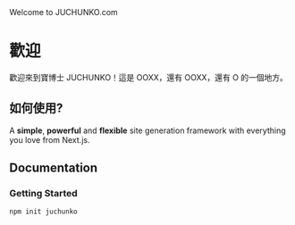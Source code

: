 <script
  type="module"
  src="https://unpkg.com/@splinetool/viewer@1.0.18/build/spline-viewer.js"
></script>

<div className="w-full aspect-square sm:aspect-video relative">
  <spline-viewer
    className="absolute inset-0"
    loading-anim-type="spinner-small-dark"
    url="https://prod.spline.design/PykwbOV-m1ak0rZ0/scene.splinecode"
  ></spline-viewer>
  <div className="absolute inset-0 flex items-center justify-center">
    <div className="text-center text-xl sm:text-3xl lg:text-4xl uppercase font-semibold tracking-wider">Welcome to JUCHUNKO.com</div>
  </div>
</div>

# 歡迎

歡迎來到寶博士 JUCHUNKO！這是 OOXX，還有 OOXX，還有 O 的一個地方。

## 如何使用?

A **simple**, **powerful** and **flexible** site generation framework with everything you love from Next.js.

## Documentation

### Getting Started

```bash
npm init juchunko
```
